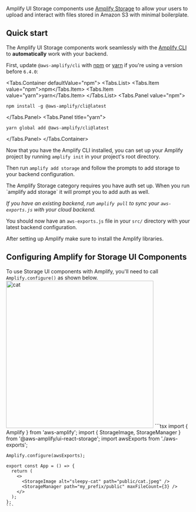 
Amplify UI Storage components use [Amplify Storage](https://docs.amplify.aws/javascript/build-a-backend/storage/set-up-storage/) to allow your users to upload and interact with files stored in Amazon S3 with minimal boilerplate.

## Quick start

The Amplify UI Storage components work seamlessly with the [Amplify CLI](https://docs.amplify.aws/cli/start/install/)
to **automatically** work with your backend.

First, update `@aws-amplify/cli` with [npm](https://www.npmjs.com/) or [yarn](https://yarnpkg.com/)
if you're using a version before `6.4.0`:

<Tabs.Container defaultValue="npm">
<Tabs.List>
  <Tabs.Item value="npm">npm</Tabs.Item>
  <Tabs.Item value="yarn">yarn</Tabs.Item>
</Tabs.List>
<Tabs.Panel value="npm">

```shell
npm install -g @aws-amplify/cli@latest
```

</Tabs.Panel>
<Tabs.Panel title="yarn">

```shell
yarn global add @aws-amplify/cli@latest
```

</Tabs.Panel>
</Tabs.Container>


Now that you have the Amplify CLI installed, you can set up your Amplify project by running `amplify init` in your project's root directory. 

Then run `amplify add storage` and follow the prompts to add storage to your backend configuration.

<Alert role="none" variation="info" heading="Auth">
  The Amplify Storage category requires you have auth set up. When you run `amplify add storage` it will prompt you to add auth as well.
</Alert>

_If you have an existing backend, run `amplify pull` to sync your `aws-exports.js` with your cloud backend._

You should now have an `aws-exports.js` file in your `src/` directory with your latest backend configuration.

After setting up Amplify make sure to install the Amplify libraries.

<InstallScripts component="storage" />

## Configuring Amplify for Storage UI Components
To use Storage UI components with Amplify, you'll need to call `Amplify.configure()` as shown below. 
<Example>
  <Image alt='cat' src='/cats/1.jpg' width="400px" height="400px" />
  <ExampleCode>
    ```tsx
    import { Amplify } from 'aws-amplify';
    import { StorageImage, StorageManager } from '@aws-amplify/ui-react-storage';
    import awsExports from './aws-exports';

    Amplify.configure(awsExports);

    export const App = () => {
      return (
        <>
          <StorageImage alt="sleepy-cat" path="public/cat.jpeg" />
          <StorageManager path="my_prefix/public" maxFileCount={3} />
        </>
      );
    };
    ```
  </ExampleCode>
</Example>

<NextSteps />
